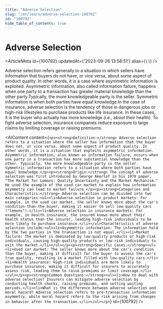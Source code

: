 ```yaml
---
title: "Adverse Selection"
slug: "/en/learn/adverse-selection-100792"
id: "100792"
hide_table_of_contents: true
---
```



# Adverse Selection

<ArticleMeta id={100792} updatedAt={'2023-09-26 13:58:51'} alias={`[]`} />
<div className='border-solid border-b border-t-0 my-4 border-[var(--ifm-color-gray-300)]' />

Adverse selection refers generally to a situation in which sellers have information that buyers do not have, or vice versa, about some aspect of product quality. In other words, it is a case where asymmetric information is exploited. Asymmetric information, also called information failure, happens when one party to a transaction has greater material knowledge than the other party.Typically, the more knowledgeable party is the seller. Symmetric information is when both parties have equal knowledge.In the case of insurance, adverse selection is the tendency of those in dangerous jobs or high-risk lifestyles to purchase products like life insurance. In these cases, it is the buyer who actually has more knowledge (i.e., about their health). To fight adverse selection, insurance companies reduce exposure to large claims by limiting coverage or raising premiums.

<AIContent content={`<p><strong>Definition:</strong> Adverse selection refers to a situation where the seller has information that the buyer does not, or vice versa, about some aspect of product quality. In other words, it is a situation that exploits asymmetric information. Asymmetric information, also known as information failure, occurs when one party in a transaction has more substantial knowledge than the other. Typically, the more knowledgeable party is the seller. Symmetric information refers to a situation where both parties have equal knowledge.</p><p><strong>Origin:</strong> The concept of adverse selection was first introduced by George Akerlof in his 1970 paper, "The Market for Lemons: Quality Uncertainty and the Market Mechanism." He used the example of the used car market to explain how information asymmetry can lead to market failure.</p><p><strong>Categories and Characteristics:</strong> Adverse selection can be divided into two main categories:<ul><li>Adverse selection in product markets: For example, in the used car market, the seller knows more about the car's condition than the buyer, making it easier to sell low-quality cars ("lemons").</li><li>Adverse selection in insurance markets: For example, in health insurance, the insured knows more about their health status than the insurer, leading high-risk individuals to be more likely to purchase insurance.</li></ul>Characteristics of adverse selection include:<ul><li>Asymmetric information: The information held by the two parties in the transaction is not equal.</li><li>Market failure: The market is dominated by low-quality products or high-risk individuals, causing high-quality products or low-risk individuals to exit the market.</li></ul></p><p><strong>Specific Cases:</strong><ul><li>Used car market: The seller knows more about the car's condition than the buyer, making it difficult for the buyer to assess the car's true quality, resulting in a market filled with low-quality cars.</li><li>Health insurance: High-risk individuals are more likely to purchase insurance, making it difficult for insurers to accurately assess risk, leading them to raise premiums or limit coverage.</li></ul></p><p><strong>Common Questions:</strong><ul><li>How to deal with adverse selection? Insurers can mitigate adverse selection by conducting health checks, raising premiums, and setting waiting periods.</li><li>What is the difference between adverse selection and moral hazard? Adverse selection refers to pre-transaction information asymmetry, while moral hazard refers to the risk arising from changes in behavior after the transaction.</li></ul></p>`} id={100792} />
